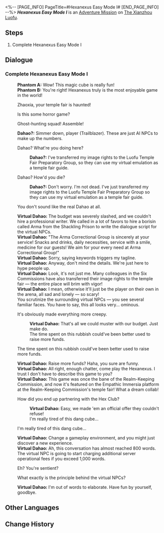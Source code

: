 <%-- [PAGE_INFO]
PageTitle=#Hexanexus Easy Mode I#
[END_PAGE_INFO] --%>
{{Stub|Dialogue.}}
{{Mission Infobox
|id            = 8025210
|title         = 
|image         = <!--Mission Hexanexus Easy Mode I.png-->
|type          = Adventure
|event_name    = 
|chapter       = 
|requirements  = {{subst:void|<!--Unknown: {"Type":"Manual"}-->}}
|summary       = <!--official mission summary from Fate's Atlas-->
|characters    = Dahao?; Phantom A; Phantom B; Trailblazer; Virtual Dahao
|startLocation = [[The Xianzhou Luofu]] - [[Artisanship Commission]]
|world         = The Xianzhou Luofu
|area          = Artisanship Commission
|prev          = 
|next          = 
|rewards       = 
}}
'''''Hexanexus Easy Mode I''''' is an [[Adventure Mission]] on [[The Xianzhou Luofu]].

==Steps==
# Complete Hexanexus Easy Mode I

<!--
==Gameplay Notes==

--><!--
==Trial Character==

-->
==Dialogue==
{{Stub Dialogue}}
===Complete Hexanexus Easy Mode I{{subst:void|<!--802521002-->}}===
{{Mission Description|type=adventure|location=Artisanship Commission|Complete Hexanexus Easy Mode I}}
{{Dialogue Start}}
:'''Phantom A:''' Wow! This magic cube is really fun!
:'''Phantom B:''' You're right! Hexanexus truly is the most enjoyable game in the world!
:{{DIcon|Arrow}} Zhaoxia, your temple fair is haunted!
:{{DIcon|Arrow}} Is this some horror game?
:{{DIcon|Arrow}} Ghost-hunting squad! Assemble!
:'''Dahao?:''' Simmer down, player (Trailblazer). These are just AI NPCs to make up the numbers.
:{{DIcon|Arrow}} Dahao? What're you doing here?
::'''Dahao?:''' I've transferred my image rights to the Luofu Temple Fair Preparatory Group, so they can use my virtual emulation as a temple fair guide.
:{{DIcon|Arrow}} Dahao? How'd you die?
::'''Dahao?:''' Don't worry. I'm not dead. I've just transferred my image rights to the Luofu Temple Fair Preparatory Group so they can use my virtual emulation as a temple fair guide.
:{{tx}}
:{{DIcon|Arrow}} You don't sound like the real Dahao at all.
:'''Virtual Dahao:''' The budget was severely slashed, and we couldn't hire a professional writer. We called in a lot of favors to hire a borisin called Arma from the Shackling Prison to write the dialogue script for the virtual NPCs.
:'''Virtual Dahao:''' "The Arma Correctional Group is sincerely at your service! Snacks and drinks, daily necessities, service with a smile, medicine for our guests! We aim for your every need at Arma Correctional Group!"
:'''Virtual Dahao:''' Sorry, saying keywords triggers my tagline.
:'''Virtual Dahao:''' Anyway, don't mind the details. We're just here to hype people up.
:'''Virtual Dahao:''' Look, it's not just me. Many colleagues in the Six Commissions have also transferred their image rights to the temple fair &mdash; the entire place will brim with vigor!
:'''Virtual Dahao:''' I mean, otherwise it'll just be the player on their own in the arena, all sad and lonely &mdash; so scary!
:You scrutinize the surrounding virtual NPCs &mdash; you see several familiar faces. You have to say, this all looks very... ominous.
:{{DIcon|Arrow}} It's obviously made everything more creepy.
::'''Virtual Dahao:''' That's all we could muster with our budget. Just make do.
::The time spent on this rubbish could've been better used to raise more funds.
:{{DIcon|Arrow}} The time spent on this rubbish could've been better used to raise more funds.
:'''Virtual Dahao:''' Raise more funds? Haha, you sure are funny.
:'''Virtual Dahao:''' All right, enough chatter, come play the Hexanexus. I trust I don't have to describe this game to you?
:'''Virtual Dahao:''' This game was once the bane of the Realm-Keeping Commission, and now it's featured on the Empathic Immersia platform at the Realm-Keeping Commission's temple fair! What a dream collab!
:{{DIcon|Arrow}} How did you end up partnering with the Hex Club?
::'''Virtual Dahao:''' Easy, we made 'em an official offer they couldn't refuse!
::I'm really tired of this dang cube...
:{{DIcon|Arrow}} I'm really tired of this dang cube...
:'''Virtual Dahao:''' Change a gameplay environment, and you might just discover a new experience.
:'''Virtual Dahao:''' Ah, this conversation has almost reached 800 words. The virtual NPC is going to start charging additional server operational fees if you exceed 1,000 words.
:{{DIcon|Arrow}} Eh? You're sentient?
:{{DIcon|Arrow}} What exactly is the principle behind the virtual NPCs?
:'''Virtual Dahao:''' I'm out of words to elaborate. Have fun by yourself, goodbye.
:{{tx}}
{{Dialogue End}}

==Other Languages==
{{Other Languages
|en   = Hexanexus Easy Mode I
|zhs  = 「枘凿六合」简单模式I
|zht  = 「枘鑿六合」簡單模式I
|ja   = 「枘構立方」難易度・簡単I
|ko   = 「모순된 결합체」 쉬움 모드 I
|es   = Hexanexus: modo fácil&nbsp;I
|fr   = Mode facile I de l'Hexanexus
|ru   = Гексанексус - Простой режим I
|th   = Hexanexus โหมดง่าย I
|vi   = "Khối Lục Giác" Chế Độ Dễ I
|de   = Hexanexus – Leichter Modus I
|id   = "Hexanexus" Mode Gampang I
|pt   = Hexanexus - Modo Fácil I
}}

==Change History==
{{Change History|2.5}}
